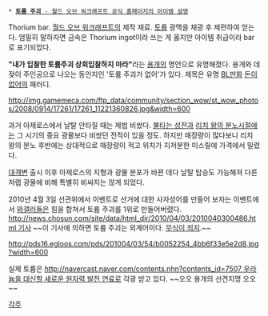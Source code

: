  * [http://kr.battle.net/wow/ko/item/12359 '''토륨 주괴''' - 월드 오브 워크래프트 공식 홈페이지의 아이템 설명]

Thorium bar. [[월드 오브 워크래프트]]의 제작 재료. [[토륨]] 광맥을 채광 후 제련하여 얻는다. 엄밀히 말하자면 금속은 Thorium ingot이라 쓰는 게 옳지만 아이템 취급이라 bar로 표기되었다.

'''"내가 입찰한 토륨주괴 상회입찰하지 마라"'''라는 [[용개]]의 명언으로 유명해졌다. 용개와 데젖이 주인공으로 나오는 동인지인 '토륨 주괴가 없어'가 있다. 제목은 유명 [[BL]]만화 [[돈이 없어]]의 패러디.  

http://img.gamemeca.com/ftp_data/community/section_wow/st_wow_photos/2008/0914/17261/17261_11221360826.jpg&width=600

과거 아제로스에서 날탈 안타질 때는 제법 비쌌다. [[불타는 성전]]과 [[리치 왕의 분노]]시절에는 그 시기의 중요 광물보다 비쌌던 전적이 있을 정도. 하지만 매장량이 많다보니 리치 왕의 분노 후반에는 상대적으로 매장량이 적고 위치가 지저분한 미스릴에 가격에서 밀렸다.

[[대격변]] 출시 이후 아제로스의 지형과 광물 분포가 바뀐 데다 날탈 탑승도 가능해져 다른 저렙 광물에 비해 특별히 비싸지는 않게 되었다.

2010년 4월 3일 선관위에서 이벤트로 선거에 대한 사자성어를 만들어 보자는 이벤트에서 [[와갤러]]들은 힘을 합쳐서 토륨 주괴를 1위로 만들어버렸다. [[http://news.chosun.com/site/data/html_dir/2010/04/03/2010040300486.html 기사]]
~~이 기사에 의하면 토륨 주괴는 외계어이다. [[기레기|무식이 죄지]].~~

http://pds16.egloos.com/pds/201004/03/54/b0052254_4bb6f33e5e2d8.jpg?width=600

실제 토륨은 [[http://navercast.naver.com/contents.nhn?contents_id=7507 우라늄을 대신할 새로운 원자력 발전 연료]]로 각광 받고 있다. ~~오오 용개의 선견지명 오오~~

[[각주]]
